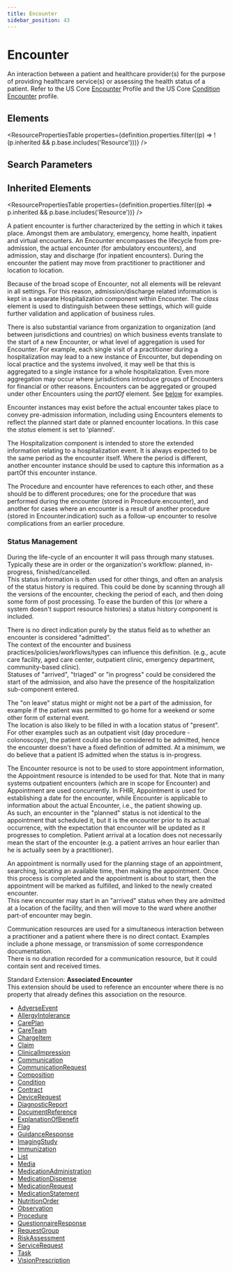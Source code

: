 ```yaml
---
title: Encounter
sidebar_position: 43
---
```



# Encounter

An interaction between a patient and healthcare provider(s) for the purpose of providing healthcare service(s) or assessing the health status of a patient. Refer to the US Core [Encounter](http://hl7.org/fhir/us/core/StructureDefinition-us-core-encounter.html) Profile and the US Core [Condition Encounter](http://hl7.org/fhir/us/core/StructureDefinition-us-core-condition-encounter-diagnosis.html) profile.

<Tabs queryString="section">
  <TabItem value="schema" label="Schema" default>

## Elements

<ResourcePropertiesTable
  properties={definition.properties.filter((p) => !(p.inherited && p.base.includes('Resource')))}
/>

## Search Parameters

<SearchParamsTable searchParams={definition.searchParameters} />

## Inherited Elements

<ResourcePropertiesTable properties={definition.properties.filter((p) => p.inherited && p.base.includes('Resource'))} />

  </TabItem>
  <TabItem value="usage" label="Usage">
<div> <a name="scope"></a> <p>  A patient encounter is further characterized by the setting in which it takes place. Amongst them are ambulatory,  emergency, home health, inpatient and virtual encounters. An <Link to="/docs/api/fhir/resources/encounter">Encounter</Link> encompasses the lifecycle from pre-admission,   the actual encounter (for ambulatory encounters), and admission, stay and discharge (for inpatient encounters).  During the encounter the patient may move from practitioner to practitioner and location to location. </p> <p> Because of the broad scope of <Link to="/docs/api/fhir/resources/encounter">Encounter</Link>, not all elements will be relevant in all settings. For this reason,  admission/discharge related information is kept in a separate Hospitalization component within <Link to="/docs/api/fhir/resources/encounter">Encounter</Link>.  The <i>class</i> element is used to distinguish between these settings, which will guide further validation and application of business rules. </p> <p> There is also substantial variance from organization to organization (and between jurisdictions and countries)  on which business events translate to the start of a new <Link to="/docs/api/fhir/resources/encounter">Encounter</Link>, or what level of aggregation is used for <Link to="/docs/api/fhir/resources/encounter">Encounter</Link>. For example, each single visit of a practitioner during a hospitalization may lead to a new instance of <Link to="/docs/api/fhir/resources/encounter">Encounter</Link>, but depending on local practice and the systems involved, it may well be that this is aggregated to a single instance for a whole hospitalization. Even more aggregation may occur where jurisdictions introduce groups of <Link to="/docs/api/fhir/resources/encounter">Encounters</Link> for financial or other reasons. <Link to="/docs/api/fhir/resources/encounter">Encounters</Link> can be aggregated or grouped under other <Link to="/docs/api/fhir/resources/encounter">Encounters</Link> using the <i>partOf</i> element.  See <a href="https://www.hl7.org/fhir/#examples">below</a> for examples. </p> <p> <Link to="/docs/api/fhir/resources/encounter">Encounter</Link> instances may exist before the actual encounter takes place to convey pre-admission information, including using <Link to="/docs/api/fhir/resources/encounter">Encounters</Link> elements to reflect the planned start date or planned encounter locations. In  this case the <i>status</i> element is set to 'planned'. </p> <p> The Hospitalization component is intended to store the extended information relating to a hospitalization event. It is always expected to be the same period as the encounter itself. Where the period is different, another encounter instance should be used to capture this information as a partOf this encounter instance. </p> <p> The <Link to="/docs/api/fhir/resources/procedure">Procedure</Link> and encounter have references to each other, and these should be to different procedures; one for the procedure that was performed during the encounter (stored in <Link to="/docs/api/fhir/resources/procedure">Procedure</Link>.encounter), and another for cases where an encounter is a result of another procedure (stored in <Link to="/docs/api/fhir/resources/encounter">Encounter</Link>.indication) such as a follow-up encounter to resolve complications from an earlier procedure. </p> <h3 class="self-link-parent"> Status Management <a href="https://www.hl7.org/fhir/encounter.html#8.11.1.1" title="link to here" class="self-link"></a></h3> <p> During the life-cycle of an encounter it will pass through many statuses. Typically these are in order or the organization's workflow: planned, in-progress, finished/cancelled.<br/> This status information is often used for other things, and often an analysis of the status history is required. This could be done by scanning through all the versions of the encounter, checking the period of each, and then doing some form of post processing. To ease the burden of this (or where a system doesn't support resource histories) a status history component is included. </p> <p> There is no direct indication purely by the status field as to whether an encounter is considered "admitted".<br/> The context of the encounter and business practices/policies/workflows/types can influence this definition. (e.g., acute care facility, aged care center, outpatient clinic, emergency department, community-based clinic).<br/> Statuses of "arrived", "triaged" or "in progress" could be considered the start of the admission, and also have the  presence of the hospitalization sub-component entered. </p> <p> The "on leave" status might or might not be a part of the admission, for example if the patient  was permitted to go home for a weekend or some other form of external event.<br/> The location is also likely to be filled in with a location status of "present".<br/> For other examples such as an outpatient visit (day procedure - colonoscopy), the patient could also be  considered to be admitted, hence the encounter doesn't have a fixed definition of admitted. At a minimum, we do believe that a patient IS admitted when the status is in-progress. </p> </div>
  </TabItem>
  <TabItem value="relationships" label="Relationships">
<div> <a name="bnr"></a> <p>  The <Link to="/docs/api/fhir/resources/encounter">Encounter</Link> resource is not to be used to store appointment information, the <Link to="/docs/api/fhir/resources/appointment">Appointment</Link> resource is intended to be used for that. Note that in many systems outpatient encounters (which are in scope for <Link to="/docs/api/fhir/resources/encounter">Encounter</Link>) and <Link to="/docs/api/fhir/resources/appointment">Appointment</Link> are used  concurrently. In FHIR, <Link to="/docs/api/fhir/resources/appointment">Appointment</Link> is used for establishing a date for the encounter, while <Link to="/docs/api/fhir/resources/encounter">Encounter</Link> is  applicable to information about the actual <Link to="/docs/api/fhir/resources/encounter">Encounter</Link>, i.e., the patient showing up.<br/> As such, an encounter in the "planned" status is not identical to the appointment that scheduled it, but it is the encounter prior to its actual occurrence, with the expectation that encounter will be updated as it progresses to completion. <Link to="/docs/api/fhir/resources/patient">Patient</Link> arrival at a location does not necessarily mean the start of the encounter (e.g. a patient arrives an hour earlier than he is actually seen by a practitioner). </p> <p> An appointment is normally used for the planning stage of an appointment, searching, locating an available time, then making the appointment. Once this process is completed and the appointment is about to start, then the appointment will be marked as fulfilled, and linked to the newly created encounter.<br/> This new encounter may start in an "arrived" status when they are admitted at a location of the facility, and then will move to the ward where another part-of encounter may begin. </p> <p> <Link to="/docs/api/fhir/resources/communication">Communication</Link> resources are used for a simultaneous interaction between a practitioner and a patient where there is no direct contact. Examples include a phone message, or transmission of some correspondence documentation.<br/> There is no duration recorded for a communication resource, but it could contain sent and received times. </p> <p> Standard <Link to="/docs/api/fhir/datatypes/extension">Extension</Link>: <b>Associated <Link to="/docs/api/fhir/resources/encounter">Encounter</Link></b><br/> This extension should be used to reference an encounter where there is no property that already defines this association on the resource. </p> </div>
  </TabItem>

  <TabItem value="referencedBy" label="Referenced By">
<ul><li><a href="/docs/api/fhir/resources/adverseevent">AdverseEvent</a></li>
<li><a href="/docs/api/fhir/resources/allergyintolerance">AllergyIntolerance</a></li>
<li><a href="/docs/api/fhir/resources/careplan">CarePlan</a></li>
<li><a href="/docs/api/fhir/resources/careteam">CareTeam</a></li>
<li><a href="/docs/api/fhir/resources/chargeitem">ChargeItem</a></li>
<li><a href="/docs/api/fhir/resources/claim">Claim</a></li>
<li><a href="/docs/api/fhir/resources/clinicalimpression">ClinicalImpression</a></li>
<li><a href="/docs/api/fhir/resources/communication">Communication</a></li>
<li><a href="/docs/api/fhir/resources/communicationrequest">CommunicationRequest</a></li>
<li><a href="/docs/api/fhir/resources/composition">Composition</a></li>
<li><a href="/docs/api/fhir/resources/condition">Condition</a></li>
<li><a href="/docs/api/fhir/resources/contract">Contract</a></li>
<li><a href="/docs/api/fhir/resources/devicerequest">DeviceRequest</a></li>
<li><a href="/docs/api/fhir/resources/diagnosticreport">DiagnosticReport</a></li>
<li><a href="/docs/api/fhir/resources/documentreference">DocumentReference</a></li>
<li><a href="/docs/api/fhir/resources/explanationofbenefit">ExplanationOfBenefit</a></li>
<li><a href="/docs/api/fhir/resources/flag">Flag</a></li>
<li><a href="/docs/api/fhir/resources/guidanceresponse">GuidanceResponse</a></li>
<li><a href="/docs/api/fhir/resources/imagingstudy">ImagingStudy</a></li>
<li><a href="/docs/api/fhir/resources/immunization">Immunization</a></li>
<li><a href="/docs/api/fhir/resources/list">List</a></li>
<li><a href="/docs/api/fhir/resources/media">Media</a></li>
<li><a href="/docs/api/fhir/resources/medicationadministration">MedicationAdministration</a></li>
<li><a href="/docs/api/fhir/resources/medicationdispense">MedicationDispense</a></li>
<li><a href="/docs/api/fhir/resources/medicationrequest">MedicationRequest</a></li>
<li><a href="/docs/api/fhir/resources/medicationstatement">MedicationStatement</a></li>
<li><a href="/docs/api/fhir/resources/nutritionorder">NutritionOrder</a></li>
<li><a href="/docs/api/fhir/resources/observation">Observation</a></li>
<li><a href="/docs/api/fhir/resources/procedure">Procedure</a></li>
<li><a href="/docs/api/fhir/resources/questionnaireresponse">QuestionnaireResponse</a></li>
<li><a href="/docs/api/fhir/resources/requestgroup">RequestGroup</a></li>
<li><a href="/docs/api/fhir/resources/riskassessment">RiskAssessment</a></li>
<li><a href="/docs/api/fhir/resources/servicerequest">ServiceRequest</a></li>
<li><a href="/docs/api/fhir/resources/task">Task</a></li>
<li><a href="/docs/api/fhir/resources/visionprescription">VisionPrescription</a></li></ul>
  </TabItem>
</Tabs>
